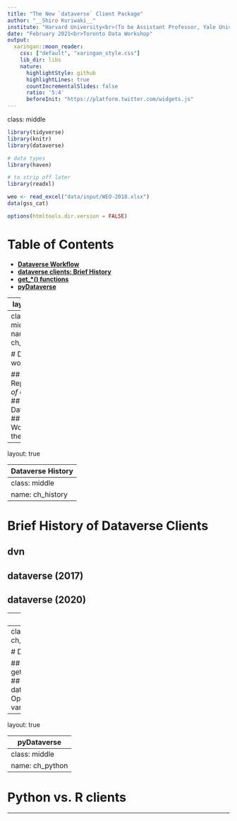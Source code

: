 ```yaml
---
title: "The New `dataverse` Client Package"
author: "__Shiro Kuriwaki__"
institute: "Harvard University<br>(To be Assistant Professor, Yale University)"
date: "February 2021<br>Toronto Data Workshop"
output:
  xaringan::moon_reader:
    css: ["default", "xaringan_style.css"]
    lib_dir: libs
    nature:
      highlightStyle: github
      highlightLines: true
      countIncrementalSlides: false
      ratio: '5:4'
      beforeInit: "https://platform.twitter.com/widgets.js"
---
```


class: middle


```r
library(tidyverse)
library(knitr)
library(dataverse)

# data types
library(haven)

# to strip off later
library(readxl)
```


```r
weo <- read_excel("data/input/WEO-2018.xlsx")
data(gss_cat)
```


```r
options(htmltools.dir.version = FALSE)
```


# Table of Contents

* [<b>Dataverse Workflow</b>](#ch_workflow)
* [<b>dataverse clients: Brief History</b>](#ch_history)
* [<b>get_*() functions</b>](#ch_get)
* [<b>pyDataverse</b>](#ch_python)


---
layout: true
<div class="my-footer"><span>Workflow</span></div>
---
class: middle
name: ch_workflow

# Dataverse workflow

## Replication _of_ datasets
## Dataverse
## Workflow in the GUI

---
layout: true
<div class="my-footer"><span>Dataverse History</span></div>
---
class: middle
name: ch_history

# Brief History of Dataverse Clients

## dvn
## dataverse (2017)
## dataverse (2020)

---
layout: true
<div class="my-footer"><span>Dataset retrieval</span></div>
---
class: middle
name: ch_get

# Dataset Retrieval

## get_dataframe_by_*
## Non-tabular datasets
## Options: versions, variables

---
layout: true
<div class="my-footer"><span>pyDataverse</span></div>
---
class: middle
name: ch_python

# Python vs. R clients


---

